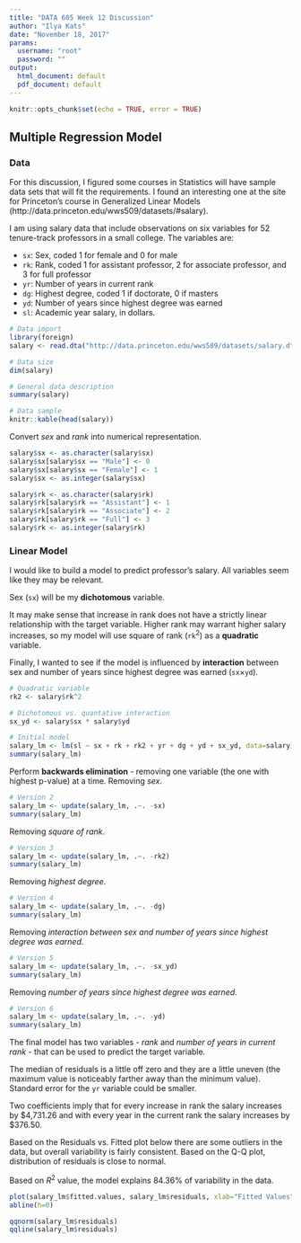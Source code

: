 ```yaml
---
title: "DATA 605 Week 12 Discussion"
author: "Ilya Kats"
date: "November 18, 2017"
params:
  username: "root"
  password: ""
output:
  html_document: default
  pdf_document: default
---
```


```r
knitr::opts_chunk$set(echo = TRUE, error = TRUE)
```

## Multiple Regression Model

### Data

For this discussion, I figured some courses in Statistics will have sample data sets that will fit the requirements. I found an interesting one at the site for Princeton's course in Generalized Linear Models (http://data.princeton.edu/wws509/datasets/#salary).

I am using salary data that include observations on six variables for 52 tenure-track professors in a small college. The variables are:

- `sx`: Sex, coded 1 for female and 0 for male
- `rk`: Rank, coded 1 for assistant professor, 2 for associate professor, and 3 for full professor
- `yr`: Number of years in current rank
- `dg`: Highest degree, coded 1 if doctorate, 0 if masters
- `yd`: Number of years since highest degree was earned
- `sl`: Academic year salary, in dollars.

```r
# Data import
library(foreign)
salary <- read.dta("http://data.princeton.edu/wws509/datasets/salary.dta")

# Data size
dim(salary)

# General data description
summary(salary)

# Data sample
knitr::kable(head(salary))
```

Convert *sex* and *rank* into numerical representation. 

```r
salary$sx <- as.character(salary$sx)
salary$sx[salary$sx == "Male"] <- 0
salary$sx[salary$sx == "Female"] <- 1
salary$sx <- as.integer(salary$sx)

salary$rk <- as.character(salary$rk)
salary$rk[salary$rk == "Assistant"] <- 1
salary$rk[salary$rk == "Associate"] <- 2
salary$rk[salary$rk == "Full"] <- 3
salary$rk <- as.integer(salary$rk)
```

### Linear Model

I would like to build a model to predict professor's salary. All variables seem like they may be relevant.

Sex (`sx`) will be my **dichotomous** variable. 

It may make sense that increase in rank does not have a strictly linear relationship with the target variable. Higher rank may warrant higher salary increases, so my model will use square of rank (`rk`$^2$) as a **quadratic** variable.

Finally, I wanted to see if the model is influenced by **interaction** between sex and number of years since highest degree was earned (`sx`$\times$`yd`).

```r
# Quadratic variable
rk2 <- salary$rk^2

# Dichotomous vs. quantative interaction
sx_yd <- salary$sx * salary$yd

# Initial model
salary_lm <- lm(sl ~ sx + rk + rk2 + yr + dg + yd + sx_yd, data=salary)
summary(salary_lm)
```

Perform **backwards elimination** - removing one variable (the one with highest p-value) at a time. Removing *sex*.

```r
# Version 2
salary_lm <- update(salary_lm, .~. -sx)
summary(salary_lm)
```

Removing *square of rank*.

```r
# Version 3
salary_lm <- update(salary_lm, .~. -rk2)
summary(salary_lm)
```

Removing *highest degree*.

```r
# Version 4
salary_lm <- update(salary_lm, .~. -dg)
summary(salary_lm)
```

Removing *interaction between sex and number of years since highest degree was earned*.

```r
# Version 5
salary_lm <- update(salary_lm, .~. -sx_yd)
summary(salary_lm)
```

Removing *number of years since highest degree was earned*.

```r
# Version 6
salary_lm <- update(salary_lm, .~. -yd)
summary(salary_lm)
```

The final model has two variables - *rank* and *number of years in current rank* - that can be used to predict the target variable.

The median of residuals is a little off zero and they are a little uneven (the maximum value is noticeably farther away than the minimum value). Standard error for the `yr` variable could be smaller. 

Two coefficients imply that for every increase in rank the salary increases by $4,731.26 and with every year in the current rank the salary increases by $376.50.

Based on the Residuals vs. Fitted plot below there are some outliers in the data, but overall variability is fairly consistent. Based on the Q-Q plot, distribution of residuals is close to normal.

Based on $R^2$ value, the model explains 84.36% of variability in the data. 

```r
plot(salary_lm$fitted.values, salary_lm$residuals, xlab="Fitted Values", ylab="Residuals", main="Residuals vs. Fitted")
abline(h=0)

qqnorm(salary_lm$residuals)
qqline(salary_lm$residuals)
```
